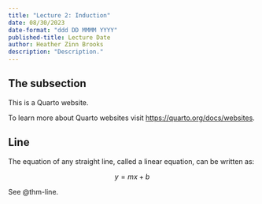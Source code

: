 ```yaml
---
title: "Lecture 2: Induction"
date: 08/30/2023
date-format: "ddd DD MMMM YYYY"
published-title: Lecture Date
author: Heather Zinn Brooks
description: "Description."
---
```


::: {.hidden}
\newcommand{\R}{\mathbb{R}}
\newcommand{\Q}{\mathbb{Q}}
\newcommand{\N}{\mathbb{N}}
\newcommand{\Z}{\mathbb{Z}}
:::


## The subsection

This is a Quarto website.

To learn more about Quarto websites visit <https://quarto.org/docs/websites>.

::: {.callout-note icon=false appearance="minimal"}
::: {#thm-line}

## Line

The equation of any straight line, called a linear equation, can be written as:

$$
y = mx + b
$$
:::
:::

See @thm-line.